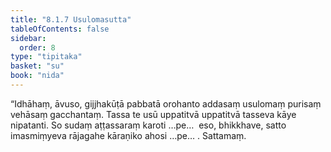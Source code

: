 ```yaml
---
title: "8.1.7 Usulomasutta"
tableOfContents: false
sidebar:
  order: 8
type: "tipitaka"
basket: "su"
book: "nida"
---
```



<DynamicBreadcrumb />

<Division number="208" book="nida">

<Paragraph number="1173" book="nida">
“Idhāhaṃ, āvuso, gijjhakūṭā pabbatā orohanto addasaṃ usulomaṃ purisaṃ vehāsaṃ gacchantaṃ. Tassa te usū uppatitvā uppatitvā tasseva kāye nipatanti. So sudaṃ aṭṭassaraṃ karoti …pe…  eso, bhikkhave, satto imasmiṃyeva rājagahe kāraṇiko ahosi …pe… .

</Paragraph>
</Division>

<Paragraph number="1174" type="center" book="nida">
Sattamaṃ.
</Paragraph>